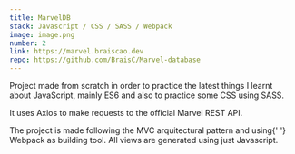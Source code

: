```yaml
---
title: MarvelDB
stack: Javascript / CSS / SASS / Webpack
image: image.png
number: 2
link: https://marvel.braiscao.dev
repo: https://github.com/BraisC/Marvel-database
---
```


<ModalText>
  <p>
    Project made from scratch in order to practice the latest things I learnt about <span>JavaScript</span>, mainly <span>ES6</span> and
    also to practice some <span>CSS</span> using <span>SASS</span>.
  </p>
  <p>
    It uses <span>Axios</span> to make requests to the official Marvel <span>REST API</span>.
  </p>
  <p>
    The project is made following the <span>MVC</span> arquitectural pattern and using{' '}
    <span>Webpack</span> as building tool. All views are generated using just Javascript.
  </p>
</ModalText>
